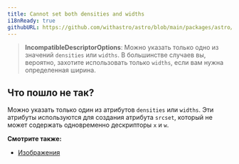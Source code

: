 ```yaml
---
title: Cannot set both densities and widths
i18nReady: true
githubURL: https://github.com/withastro/astro/blob/main/packages/astro/src/core/errors/errors-data.ts
---
```


> **IncompatibleDescriptorOptions**: Можно указать только одно из значений `densities` или `widths`. В большинстве случаев вы, вероятно, захотите использовать только `widths`, если вам нужна определенная ширина.

## Что пошло не так?

Можно указать только один из атрибутов `densities` или `widths`. Эти атрибуты используются для создания атрибута `srcset`, который не может содержать одновременно дескрипторы `x` и `w`.

**Смотрите также:**
-  [Изображения](/ru/guides/images/)
